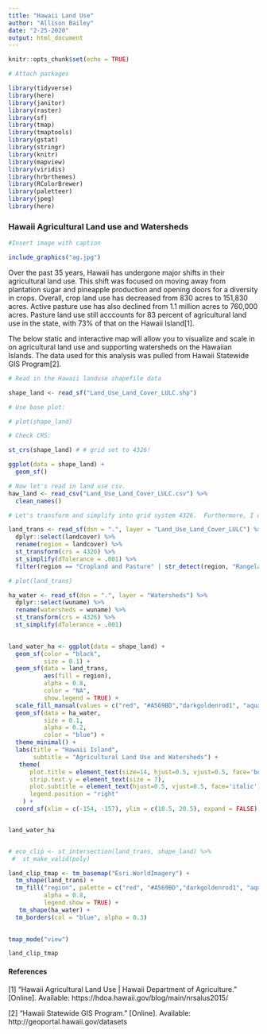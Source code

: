 ```yaml
---
title: "Hawaii Land Use"
author: "Allison Bailey"
date: "2-25-2020"
output: html_document
---
```


```r
knitr::opts_chunk$set(echo = TRUE)
```

```r

# Attach packages

library(tidyverse)
library(here)
library(janitor)
library(raster)
library(sf)
library(tmap)
library(tmaptools)
library(gstat)
library(stringr)
library(knitr)
library(mapview)
library(viridis)
library(hrbrthemes)
library(RColorBrewer)
library(paletteer)
library(jpeg)
library(here)

```
### Hawaii Agricultural Land use and Watersheds

```r


#Insert image with caption

include_graphics("ag.jpg")

```

Over the past 35 years, Hawaii has undergone major shifts in their agricultural land use. This shift was focused on moving away from plantation sugar and pineapple production and opening doors for a diversity in crops. Overall, crop land use has decreased from 830 acres to 151,830 acres. Active pasture use has also declined from 1.1 million acres to 760,000 acres. Pasture land use still acccounts for 83 percent of agricultural land use in the state, with 73% of that on the Hawaii Island[1].

The below static and interactive map will allow you to visualize and scale in on agricultural land use and supporting watersheds on the Hawaiian Islands. The data used for this analysis was pulled from Hawaii Statewide GIS Program[2]. 

```r

# Read in the Hawaii landuse shapefile data

shape_land <- read_sf("Land_Use_Land_Cover_LULC.shp")

# Use base plot:

# plot(shape_land)

# Check CRS:

st_crs(shape_land) # # grid set to 4326!

ggplot(data = shape_land) +
  geom_sf()

```

```r

# Now let's read in land use csv. 
haw_land <- read_csv("Land_Use_Land_Cover_LULC.csv") %>%
  clean_names()

# Let's transform and simplify into grid system 4326.  Furthermore, I only want to show land that is used for agricultural purposes. 

land_trans <- read_sf(dsn = ".", layer = "Land_Use_Land_Cover_LULC") %>%
  dplyr::select(landcover) %>%
  rename(region = landcover) %>%
  st_transform(crs = 4326) %>%
  st_simplify(dTolerance = .001) %>%
  filter(region == "Cropland and Pasture" | str_detect(region, "Rangeland"))

# plot(land_trans)

ha_water <- read_sf(dsn = ".", layer = "Watersheds") %>%
  dplyr::select(wuname) %>%
  rename(watersheds = wuname) %>%
  st_transform(crs = 4326) %>%
  st_simplify(dTolerance = .001)
  

land_water_ha <- ggplot(data = shape_land) + 
  geom_sf(color = "black",
          size = 0.1) +
  geom_sf(data = land_trans,
          aes(fill = region),
          alpha = 0.8, 
          color = "NA",
          show.legend = TRUE) +
  scale_fill_manual(values = c("red", "#A569BD","darkgoldenrod1", "aquamarine4")) +
  geom_sf(data = ha_water,
          size = 0.1,
          alpha = 0.2,
          color = "blue") +
  theme_minimal() +
  labs(title = "Hawaii Island",
       subtitle = "Agricultural Land Use and Watersheds") +
   theme(
      plot.title = element_text(size=14, hjust=0.5, vjust=0.5, face='bold'),
      strip.text.y = element_text(size = 7), 
      plot.subtitle = element_text(hjust=0.5, vjust=0.5, face='italic'),
      legend.position = "right"
    ) +
  coord_sf(xlim = c(-154, -157), ylim = c(18.5, 20.5), expand = FALSE) 


land_water_ha



```

```r

# eco_clip <- st_intersection(land_trans, shape_land) %>%
 #  st_make_valid(poly)

land_clip_tmap <- tm_basemap("Esri.WorldImagery") +
  tm_shape(land_trans) +
  tm_fill("region", palette = c("red", "#A569BD","darkgoldenrod1", "aquamarine4"),
          alpha = 0.8,
          legend.show = TRUE) +
   tm_shape(ha_water) +
  tm_borders(col = "blue", alpha = 0.3)
  

tmap_mode("view")

land_clip_tmap

```

#### **References**

[1] "Hawaii Agricultural Land Use | Hawaii Department of Agriculture." [Online]. Available: https://hdoa.hawaii.gov/blog/main/nrsalus2015/

[2] "Hawaii Statewide GIS Program." [Online]. Available: http://geoportal.hawaii.gov/datasets
